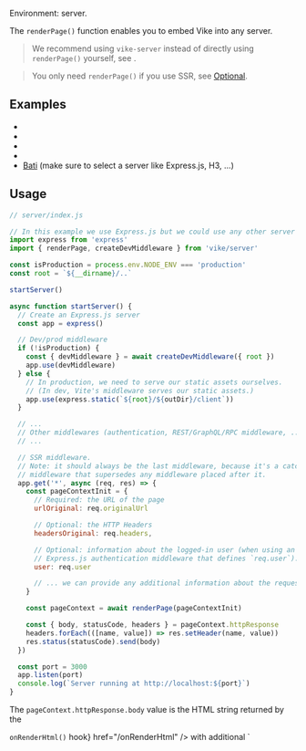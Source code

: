 
Environment: server.

The `renderPage()` function enables you to embed Vike into any server.

> We recommend using `vike-server` instead of directly using `renderPage()` yourself, see <Link href="/server" />.

> You only need `renderPage()` if you use SSR, see [Optional](#optional).

<JustAMiddleware noLink />

## Examples

 - <RepoLink text='Express.js' path='/boilerplates/boilerplate-react/server/index.js' />
 - <RepoLink text='Express.js + TypeScript' path='/boilerplates/boilerplate-vue-ts/server/index.ts' />
 - <Link text="Cloudflare Workers" href="/cloudflare#manual-integration" />
 - <Link text="Vercel" href="/vercel#api-route" />
 - [Bati](https://batijs.dev) (make sure to select a server like Express.js, H3, ...)


## Usage

```js
// server/index.js

// In this example we use Express.js but we could use any other server framework
import express from 'express'
import { renderPage, createDevMiddleware } from 'vike/server'

const isProduction = process.env.NODE_ENV === 'production'
const root = `${__dirname}/..`

startServer()

async function startServer() {
  // Create an Express.js server
  const app = express()

  // Dev/prod middleware
  if (!isProduction) {
    const { devMiddleware } = await createDevMiddleware({ root })
    app.use(devMiddleware)
  } else {
    // In production, we need to serve our static assets ourselves.
    // (In dev, Vite's middleware serves our static assets.)
    app.use(express.static(`${root}/${outDir}/client`))
  }

  // ...
  // Other middlewares (authentication, REST/GraphQL/RPC middleware, ...)
  // ...

  // SSR middleware.
  // Note: it should always be the last middleware, because it's a catch-all
  // middleware that supersedes any middleware placed after it.
  app.get('*', async (req, res) => {
    const pageContextInit = {
      // Required: the URL of the page
      urlOriginal: req.originalUrl

      // Optional: the HTTP Headers
      headersOriginal: req.headers,

      // Optional: information about the logged-in user (when using an
      // Express.js authentication middleware that defines `req.user`).
      user: req.user

      // ... we can provide any additional information about the request here ...
    }

    const pageContext = await renderPage(pageContextInit)

    const { body, statusCode, headers } = pageContext.httpResponse
    headers.forEach(([name, value]) => res.setHeader(name, value))
    res.status(statusCode).send(body)
  })

  const port = 3000
  app.listen(port)
  console.log(`Server running at http://localhost:${port}`)
}
```

The `pageContext.httpResponse.body` value is the HTML string returned by the
<Link text={<><code>onRenderHtml()</code> hook</>} href="/onRenderHtml" /> with additional `<script>` and `<style>` tags
automatically injected by Vike.

> You can control where and what Vike injects using <Link href="/injectFilter" />.

For HTML streams use `httpResponse.pipe()` instead of `pageContext.httpResponse.body`, see <Link href="/streaming" />.

Optionally, you can use `pageContext.httpResponse.earlyHints` for adding early hints (`103 Early Hint`), see <Link href="/preloading#early-hints" />.

The `renderPage()` function doesn't depend on Node.js and you can use `renderPage()` (and therefore embed Vike) anywhere:
 - Any server environment (Express.js, HatTip, Deno, Fastify, Vite's development server, Node.js's HTTP server, ...)
 - Any deployment provider (AWS, Cloudflare Workers, Vercel, ...)

> When modifying your server, you may need to manually restart your server for your changes to take effect. See [#562](https://github.com/vikejs/vike/issues/562).


## Optional

If you <Link text="pre-render" href="/pre-rendering" /> all your pages then you don't need to use `renderPage()`, because:
 - Upon development (`$ vike dev`), Vike automatically embeds itself into Vite's development server.
 - Upon pre-rendering (`$ vike build`/`$ vike prerender`), Vike automatically renders all your pages.

But, if you use Server-Side Rendering (SSR) and you don't pre-render *all* your pages, then you need a production server and you need to use `renderPage()` in order to embed Vike into your server. See <Link href="/pre-rendering"/>.

## See also

- <Link href="/createDevMiddleware" />
- <Link href="/headers" />
- <Link href="/injectFilter" />
- <Link href="/preloading#early-hints" />
- <Link href="/onRenderHtml" />
- <Link href="/NODE_ENV" />
- <Link href="/pageContext" />
